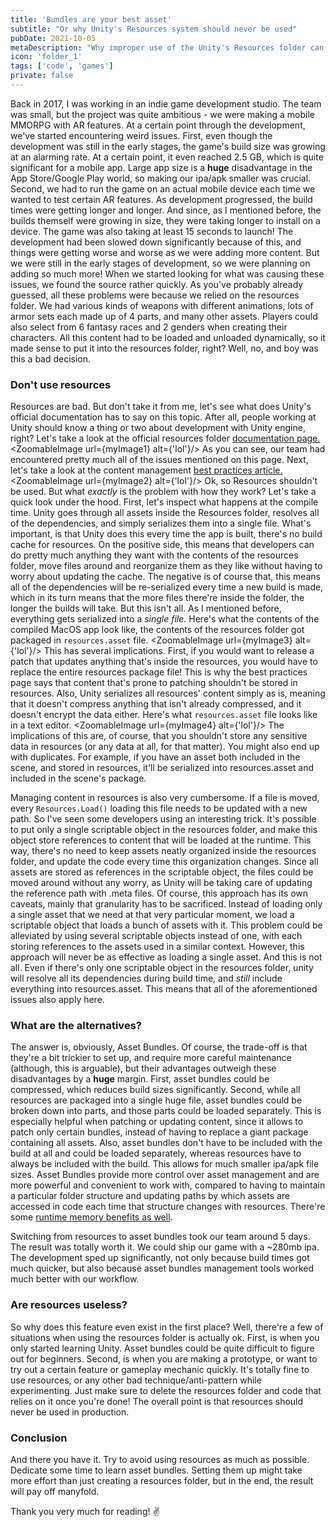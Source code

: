 ```yaml
---
title: 'Bundles are your best asset'
subtitle: "Or why Unity's Resources system should never be used"
pubDate: 2021-10-05
metaDescription: "Why improper use of the Unity's Resources folder can bloat the size of a project’s build, lead to uncontrollable excessive memory utilization, and significantly increase application startup times"
icon: 'folder_1'
tags: ['code', 'games']
private: false
---
```



Back in 2017, I was working in an indie game development studio. The team was small, but the project was quite ambitious - we were making a mobile MMORPG with AR features. At a certain point through the development, we've started encountering weird issues. First, even though the development was still in the early stages, the game's build size was growing at an alarming rate. At a certain point, it even reached 2.5 GB, which is quite significant for a mobile app. Large app size is a **huge** disadvantage in the App Store/Google Play world, so making our ipa/apk smaller was crucial. Second, we had to run the game on an actual mobile device each time we wanted to test certain AR features. As development progressed, the build times were getting longer and longer. And since, as I mentioned before, the builds themself were growing in size, they were taking longer to install on a device. The game was also taking at least 15 seconds to launch! The development had been slowed down significantly because of this, and things were getting worse and worse as we were adding more content. But we were still in the early stages of development, so we were planning on adding so much more! When we started looking for what was causing these issues, we found the source rather quickly. As you've probably already guessed, all these problems were because we relied on the resources folder. We had various kinds of weapons with different animations, lots of armor sets each made up of 4 parts, and many other assets. Players could also select from 6 fantasy races and 2 genders when creating their characters. All this content had to be loaded and unloaded dynamically, so it made sense to put it into the resources folder, right? Well, no, and boy was this a bad decision.

### Don't use resources

Resources are bad. But don't take it from me, let's see what does Unity's official documentation has to say on this topic. After all, people working at Unity should know a thing or two about development with Unity engine, right? Let's take a look at the official resources folder [documentation page.](https://docs.unity3d.com/Manual/BestPracticeUnderstandingPerformanceInUnity6.html)
<ZoomableImage url={myImage1} alt={'lol'}/>
As you can see, our team had encountered pretty much all of the issues mentioned on this page. Next, let's take a look at the content management [best practices article.](https://learn.unity.com/tutorial/assets-resources-and-assetbundles#5c7f8528edbc2a002053b5a7)
<ZoomableImage url={myImage2} alt={'lol'}/>
Ok, so Resources shouldn't be used. But what _exactly_ is the problem with how they work? Let's take a quick look under the hood. First, let's inspect what happens at the compile time. Unity goes through all assets inside the Resources folder, resolves all of the dependencies, and simply serializes them into a single file. What's important, is that Unity does this every time the app is built, there's no build cache for resources. On the positive side, this means that developers can do pretty much anything they want with the contents of the resources folder, move files around and reorganize them as they like without having to worry about updating the cache. The negative is of course that, this means all of the dependencies will be re-serialized every time a new build is made, which in its turn means that the more files there're inside the folder, the longer the builds will take. But this isn't all. As I mentioned before, everything gets serialized into a _single file_. Here's what the contents of the compiled MacOS app look like, the contents of the resources folder got packaged in `resources.asset` file.
<ZoomableImage url={myImage3} alt={'lol'}/>
This has several implications. First, if you would want to release a patch that updates anything that's inside the resources, you would have to replace the entire resources package file! This is why the best practices page says that content that's prone to patching shouldn't be stored in resources. Also, Unity serializes all resources' content simply as is, meaning that it doesn't compress anything that isn't already compressed, and it doesn't encrypt the data either. Here's what `resources.asset` file looks like in a text editor.
<ZoomableImage url={myImage4} alt={'lol'}/>
The implications of this are, of course, that you shouldn't store any sensitive data in resources (or any data at all, for that matter). You might also end up with duplicates. For example, if you have an asset both included in the scene, and stored in resources, it'll be serialized into resources.asset and included in the scene's package.

Managing content in resources is also very cumbersome. If a file is moved, every `Resources.Load()` loading this file needs to be updated with a new path. So I've seen some developers using an interesting trick. It's possible to put only a single scriptable object in the resources folder, and make this object store references to content that will be loaded at the runtime. This way, there's no need to keep assets neatly organized inside the resources folder, and update the code every time this organization changes. Since all assets are stored as references in the scriptable object, the files could be moved around without any worry, as Unity will be taking care of updating the reference path with .meta files. Of course, this approach has its own caveats, mainly that granularity has to be sacrificed. Instead of loading only a single asset that we need at that very particular moment, we load a scriptable object that loads a bunch of assets with it. This problem could be alleviated by using several scriptable objects instead of one, with each storing references to the assets used in a similar context. However, this approach will never be as effective as loading a single asset. And this is not all. Even if there's only one scriptable object in the resources folder, unity will resolve all its dependencies during build time, and _still_ include everything into resources.asset. This means that all of the aforementioned issues also apply here.

### What are the alternatives?

The answer is, obviously, Asset Bundles. Of course, the trade-off is that they're a bit trickier to set up, and require more careful maintenance (although, this is arguable), but their advantages outweigh these disadvantages by a **huge** margin. First, asset bundles could be compressed, which reduces build sizes significantly. Second, while all resources are packaged into a single huge file, asset bundles could be broken down into parts, and those parts could be loaded separately. This is especially helpful when patching or updating content, since it allows to patch only certain bundles, instead of having to replace a giant package containing all assets. Also, asset bundles don't have to be included with the build at all and could be loaded separately, whereas resources have to always be included with the build. This allows for much smaller ipa/apk file sizes. Asset Bundles provide more control over asset management and are more powerful and convenient to work with, compared to having to maintain a particular folder structure and updating paths by which assets are accessed in code each time that structure changes with resources. There're some [runtime memory benefits as well](https://blogs.unity3d.com/2017/04/12/asset-bundles-vs-resources-a-memory-showdown/).

Switching from resources to asset bundles took our team around 5 days. The result was totally worth it. We could ship our game with a ~280mb ipa. The development sped up significantly, not only because build times got much quicker, but also because asset bundles management tools worked much better with our workflow.

### Are resources useless?

So why does this feature even exist in the first place? Well, there're a few of situations when using the resources folder is actually ok. First, is when you only started learning Unity. Asset bundles could be quite difficult to figure out for beginners. Second, is when you are making a prototype, or want to try out a certain feature or gameplay mechanic quickly. It's totally fine to use resources, or any other bad technique/anti-pattern while experimenting. Just make sure to delete the resources folder and code that relies on it once you're done! The overall point is that resources should never be used in production.

### Conclusion

And there you have it. Try to avoid using resources as much as possible. Dedicate some time to learn asset bundles. Setting them up might take more effort than just creating a resources folder, but in the end, the result will pay off manyfold.

Thank you very much for reading! ✌️

